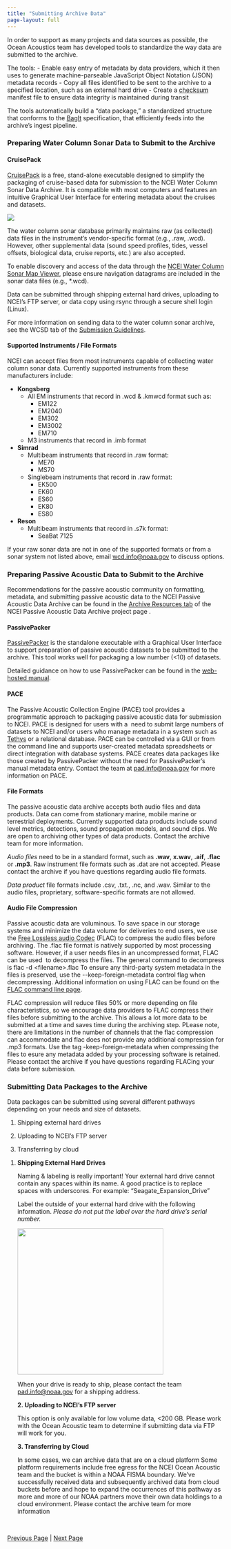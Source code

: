 ```yaml
---
title: "Submitting Archive Data"
page-layout: full
---
```


In order to support as many projects and data sources as possible, the Ocean Acoustics team has developed tools to standardize the way data are submitted to the archive.

The tools: - Enable easy entry of metadata by data providers, which it then uses to generate machine-parseable JavaScript Object Notation (JSON) metadata records - Copy all files identified to be sent to the archive to a specified location, such as an external hard drive - Create a [checksum](https://www.techtarget.com/searchsecurity/definition/checksum#:~:text=A%20checksum%20is%20a%20value,running%20a%20cryptographic%20hash%20function) manifest file to ensure data integrity is maintained during transit

The tools automatically build a "data package," a standardized structure that conforms to the [BagIt](https://en.wikipedia.org/wiki/BagIt) specification, that efficiently feeds into the archive's ingest pipeline.

### Preparing Water Column Sonar Data to Submit to the Archive

#### CruisePack

[CruisePack](https://www.ncei.noaa.gov/products/cruisepack) is a free, stand-alone executable designed to simplify the packaging of cruise-based data for submission to the NCEI Water Column Sonar Data Archive. It is compatible with most computers and features an intuitive Graphical User Interface for entering metadata about the cruises and datasets.

![](/Images/CruisePack.jpg)

The water column sonar database primarily maintains raw (as collected) data files in the instrument's vendor-specific format (e.g., .raw, .wcd). However, other supplemental data (sound speed profiles, tides, vessel offsets, biological data, cruise reports, etc.) are also accepted.

To enable discovery and access of the data through the [NCEI Water Column Sonar Map Viewer](https://www.ncei.noaa.gov/maps/water-column-sonar/), please ensure navigation datagrams are included in the sonar data files (e.g., \*.wcd).

Data can be submitted through shipping external hard drives, uploading to NCEI's FTP server, or data copy using rsync through a secure shell login (Linux).

For more information on sending data to the water column sonar archive, see the WCSD tab of the [Submission Guidelines](https://www.ncei.noaa.gov/iho-data-centre-digital-bathymetry/submitting-marine-geophysical-data).

#### **Supported Instruments /** File Formats

NCEI can accept files from most instruments capable of collecting water column sonar data. Currently supported instruments from these manufacturers include:

-   **Kongsberg**
    -   All EM instruments that record in .wcd & .kmwcd format such as:
        -   EM122
        -   EM2040
        -   EM302
        -   EM3002
        -   EM710
    -   M3 instruments that record in .imb format
-   **Simrad**
    -   Multibeam instruments that record in .raw format:
        -   ME70
        -   MS70
    -   Singlebeam instruments that record in .raw format:
        -   EK500
        -   EK60
        -   ES60
        -   EK80
        -   ES80
-   **Reson**
    -   Multibeam instruments that record in .s7k format:
        -   SeaBat 7125

If your raw sonar data are not in one of the supported formats or from a sonar system not listed above, email [wcd.info\@noaa.gov](mailto:wcd.info@noaa.gov) to discuss options.

### Preparing Passive Acoustic Data to Submit to the Archive

Recommendations for the passive acoustic community on formatting, metadata, and submitting passive acoustic data to the NCEI Passive Acoustic Data Archive can be found in the [Archive Resources tab](https://www.ncei.noaa.gov/products/passive-acoustic-data#tab-3561) of the NCEI Passive Acoustic Data Archive project page .

#### PassivePacker

[PassivePacker](https://www.ncei.noaa.gov/products/passivepacker) is the standalone executable with a Graphical User Interface to support preparation of passive acoustic datasets to be submitted to the archive. This tool works well for packaging a low number (\<10) of datasets.

Detailed guidance on how to use PassivePacker can be found in the [web-hosted manual](https://www.ngdc.noaa.gov/mgg/pad/packager_manual.pdf).

#### PACE

The Passive Acoustic Collection Engine (PACE) tool provides a programmatic approach to packaging passive acoustic data for submission to NCEI. PACE is designed for users with a  need to submit large numbers of datasets to NCEI and/or users who manage metadata in a system such as [Tethys](https://tethys.sdsu.edu/) or a relational database. PACE can be controlled via a GUI or from the command line and supports user-created metadata spreadsheets or direct integration with database systems. PACE creates data packages like those created by PassivePacker without the need for PassivePacker's manual metadata entry. Contact the team at [pad.info\@noaa.gov](mailto:pad.info@noaa.gov) for more information on PACE.

#### File Formats

The passive acoustic data archive accepts both audio files and data products. Data can come from stationary marine, mobile marine or terrestrial deployments. Currently supported data products include sound level metrics, detections, sound propagation models, and sound clips. We are open to archiving other types of data products. Contact the archive team for more information.

*Audio files* need to be in a standard format, such as **.wav**, **x.wav**, **.aif**, **.flac** or **.mp3**. Raw instrument file formats such as .dat are not accepted. Please contact the archive if you have questions regarding audio file formats. 

*Data product* file formats include .csv, .txt., .nc, and .wav. Similar to the audio files, proprietary, software-specific formats are not allowed.

#### **Audio File Compression**

Passive acoustic data are voluminous. To save space in our storage systems and minimize the data volume for deliveries to end users, we use the [Free Lossless audio Codec](https://xiph.org/flac/) (FLAC) to compress the audio files before archiving. The .flac file format is natively supported by most processing software. However, if a user needs files in an uncompressed format, FLAC can be used  to decompress the files. The general command to decompress is flac -d \<filename\>.flac To ensure any third-party system metadata in the files is preserved, use the \--keep-foreign-metadata control flag when decompressing. Additional information on using FLAC can be found on the [FLAC command line page](https://xiph.org/flac/documentation_tools_flac.html).

FLAC compression will reduce files 50% or more depending on file characteristics, so we encourage data providers to FLAC compress their files before submitting to the archive. This allows a lot more data to be submitted at a time and saves time during the archiving step. PLease note, there are limitations in the number of channels that the flac compression can accommodate and flac does not provide any additional compression for .mp3 formats. Use the tag -keep-foreign-metadata when compressing the files to esure any metadata added by your processing software is retained. Please contact the archive if you have questions regarding FLACing your data before submission.\

### Submitting Data Packages to the Archive

Data packages can be submitted using several different pathways depending on your needs and size of datasets.

1.  Shipping external hard drives

2.  Uploading to NCEI's FTP server

3.  Transferring by cloud

<!-- -->

1.  **Shipping External Hard Drives**

    Naming & labeling is really important! Your external hard drive cannot contain any spaces within its name. A good practice is to replace spaces with underscores. For example: "Seagate_Expansion_Drive"

    Label the outside of your external hard drive with the following information. *Please do not put the label over the hard drive's serial number.*

    ![](/Images/external_drive_label.png){width="338"}

    When your drive is ready to ship, please contact the team [pad.info\@noaa.gov](mailto:pad.info@noaa.gov) for a shipping address.

    **2. Uploading to NCEI's FTP server**

    This option is only available for low volume data, \<200 GB. Please work with the Ocean Acoustic team to determine if submitting data via FTP will work for you. 

    **3. Transferring by Cloud**

    In some cases, we can archive data that are on a cloud platform Some platform requirements include free egress for the NCEI Ocean Acoustic team and the bucket is within a NOAA FISMA boundary. We've successfully received data and subsequently archived data from cloud buckets before and hope to expand the occurrences of this pathway as more and more of our NOAA partners move their own data holdings to a cloud environment. Please contact the archive team for more information

    \


[Previous Page](content/Data Overview.qmd) | [Next Page](content/Accessing Data.qmd)
